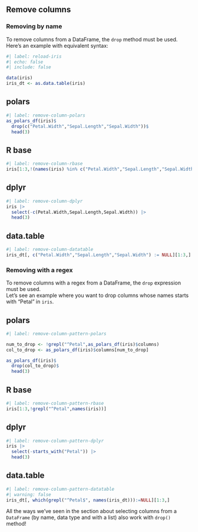 ## Remove columns

### Removing by name

To remove columns from a DataFrame, the `drop` method must be used.  
Here's an example with equivalent syntax:  

```r
#| label: reload-iris
#| echo: false
#| include: false

data(iris)
iris_dt <- as.data.table(iris)
```


::: {.panel-tabset}  
## polars

```r
#| label: remove-column-polars
as_polars_df(iris)$
  drop(c("Petal.Width","Sepal.Length","Sepal.Width"))$
  head(3)
```

## R base

```r
#| label: remove-column-rbase
iris[1:3,!(names(iris) %in% c("Petal.Width","Sepal.Length","Sepal.Width"))]
```

## dplyr

```r
#| label: remove-column-dplyr
iris |>
  select(-c(Petal.Width,Sepal.Length,Sepal.Width)) |>
  head(3)
```

## data.table

```r
#| label: remove-column-datatable
iris_dt[, c("Petal.Width","Sepal.Length","Sepal.Width") := NULL][1:3,]
```
:::

### Removing with a regex

To remove columns with a regex from a DataFrame, the `drop` expression must be used.  
Let's see an example where you want to drop columns whose names starts with "Petal" in `iris`.

::: {.panel-tabset}  
## polars

```r
#| label: remove-column-pattern-polars

num_to_drop <- !grepl("^Petal",as_polars_df(iris)$columns)
col_to_drop <- as_polars_df(iris)$columns[num_to_drop]

as_polars_df(iris)$
  drop(col_to_drop)$
  head(3)
```

## R base

```r
#| label: remove-column-pattern-rbase
iris[1:3,!grepl("^Petal",names(iris))]
```

## dplyr

```r
#| label: remove-column-pattern-dplyr
iris |>
  select(-starts_with("Petal")) |>
  head(3)
```

## data.table

```r
#| label: remove-column-pattern-datatable
#| warning: false
iris_dt[, which(grepl("^Petal$", names(iris_dt))):=NULL][1:3,]
```
:::

::: {.callout-note}
All the ways we've seen in the section about selecting columns from a `DataFrame` (by name, data type and with a list) also work with `drop()` method!
:::